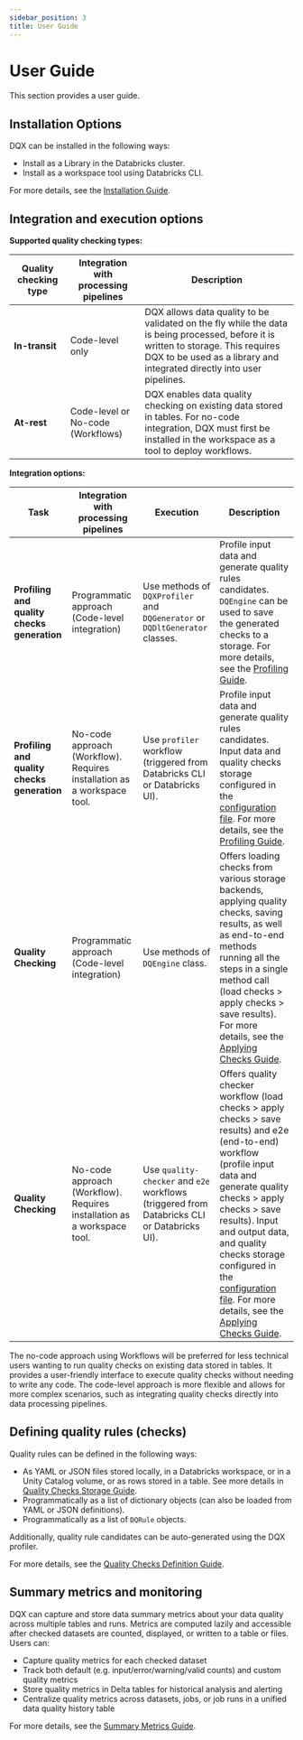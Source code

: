 ```yaml
---
sidebar_position: 3
title: User Guide
---
```


# User Guide

This section provides a user guide.

## Installation Options

DQX can be installed in the following ways:
* Install as a Library in the Databricks cluster.
* Install as a workspace tool using Databricks CLI.

For more details, see the [Installation Guide](/docs/installation/).

## Integration and execution options

**Supported quality checking types:**

| Quality checking type | Integration with processing pipelines | Description                                                                                                                                                                                                    |
|---------------------- | ------------------------------------- | -------------------------------------------------------------------------------------------------------------------------------------------------------------------------------------------------------------- |
| **In-transit**        | Code-level only                       | DQX allows data quality to be validated on the fly while the data is being processed, before it is written to storage. This requires DQX to be used as a library and integrated directly into user pipelines.  |
| **At-rest**           | Code-level or No-code (Workflows)     | DQX enables data quality checking on existing data stored in tables. For no-code integration, DQX must first be installed in the workspace as a tool to deploy workflows.                                      |

**Integration options:**

| Task                                        | Integration with processing pipelines                                   | Execution                                                                                   | Description                                                                                                                                                                                                                                                                                                                                                                                                                                  |
|-------------------------------------------- | ----------------------------------------------------------------------- | ------------------------------------------------------------------------------------------- | -------------------------------------------------------------------------------------------------------------------------------------------------------------------------------------------------------------------------------------------------------------------------------------------------------------------------------------------------------------------------------------------------------------------------------------------- |
| **Profiling and quality checks generation** | Programmatic approach (Code-level integration)                          | Use methods of `DQXProfiler` and `DQGenerator` or `DQDltGenerator` classes.                 | Profile input data and generate quality rules candidates. `DQEngine` can be used to save the generated checks to a storage. For more details, see the [Profiling Guide](/docs/guide/data_profiling/#programmatic-approach).                                                                                                                                                                                                                  |
| **Profiling and quality checks generation** | No-code approach (Workflow). Requires installation as a workspace tool. | Use `profiler` workflow (triggered from Databricks CLI or Databricks UI).                   | Profile input data and generate quality rules candidates. Input data and quality checks storage configured in the [configuration file](/docs/installation/#configuration-file). For more details, see the [Profiling Guide](/docs/guide/data_profiling/#no-code-approach-profiler-workflow).                                                                                                                                                 |
| **Quality Checking**                        | Programmatic approach (Code-level integration)                          | Use methods of `DQEngine` class.                                                            | Offers loading checks from various storage backends, applying quality checks, saving results, as well as end-to-end methods running all the steps in a single method call (load checks > apply checks > save results). For more details, see the [Applying Checks Guide](/docs/guide/quality_checks_apply/).                                                                                                                                 |
| **Quality Checking**                        | No-code approach (Workflow). Requires installation as a workspace tool. | Use `quality-checker` and `e2e` workflows (triggered from Databricks CLI or Databricks UI). | Offers quality checker workflow (load checks > apply checks > save results) and e2e (end-to-end) workflow (profile input data and generate quality checks > apply checks > save results). Input and output data, and quality checks storage configured in the [configuration file](/docs/installation/#configuration-file). For more details, see the [Applying Checks Guide](/docs/guide/quality_checks_apply/#no-code-approach-workflows). |

The no-code approach using Workflows will be preferred for less technical users wanting to run quality checks on existing data stored in tables. It provides a user-friendly interface to execute quality checks without needing to write any code.
The code-level approach is more flexible and allows for more complex scenarios, such as integrating quality checks directly into data processing pipelines.

## Defining quality rules (checks)

Quality rules can be defined in the following ways:
- As YAML or JSON files stored locally, in a Databricks workspace, or in a Unity Catalog volume, or as rows stored in a table. See more details in [Quality Checks Storage Guide](/docs/guide/quality_checks_storage).
- Programmatically as a list of dictionary objects (can also be loaded from YAML or JSON definitions).
- Programmatically as a list of `DQRule` objects.

Additionally, quality rule candidates can be auto-generated using the DQX profiler.

For more details, see the [Quality Checks Definition Guide](/docs/guide/quality_checks_definition).

## Summary metrics and monitoring

DQX can capture and store data summary metrics about your data quality across multiple tables and runs. Metrics are computed lazily and accessible after checked datasets are counted, displayed, or written to a table or files. Users can:

- Capture quality metrics for each checked dataset
- Track both default (e.g. input/error/warning/valid counts) and custom quality metrics
- Store quality metrics in Delta tables for historical analysis and alerting
- Centralize quality metrics across datasets, jobs, or job runs in a unified data quality history table

For more details, see the [Summary Metrics Guide](/docs/guide/summary_metrics).